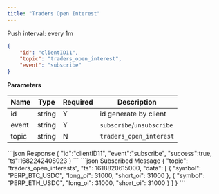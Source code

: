 ```yaml
---
title: "Traders Open Interest"
---
```


Push interval: every 1m

```json
{
    "id": "clientID11",
    "topic": "traders_open_interest",
    "event": "subscribe"
}
```

**Parameters**

| Name   | Type   | Required | Description               |
| ------ | ------ | -------- |---------------------------|
| id     | string | Y        | id generate by client     |
| event  | string | Y        | `subscribe`/`unsubscribe` |
| topic  | string | N        | `traders_open_interest`   |

<RequestExample>
```json Response
{
   "id":"clientID11",
   "event":"subscribe",
   "success":true,
   "ts":1682242408023
}
```
</RequestExample>

<ResponseExample>
```json Subscribed Message
{
  "topic": "traders_open_interests",
  "ts": 1618820615000,
  "data": [
    {
      "symbol": "PERP_BTC_USDC",
      "long_oi": 31000,
      "short_oi": 31000
    },
    {
      "symbol": "PERP_ETH_USDC",
      "long_oi": 31000,
      "short_oi": 31000
    }
  ]
}
```
</ResponseExample>